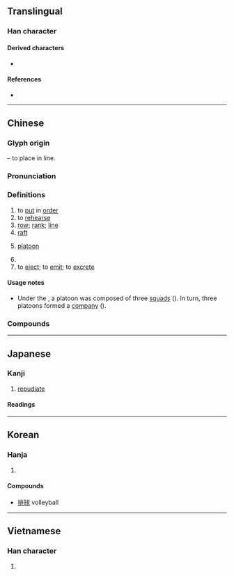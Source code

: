 {{character info/new}}
==Translingual==
{{stroke order|strokes=11}}

===Han character===
{{Han char|rn=64|rad=手|as=08|sn=11|four=51011|canj=QLMY|ids=⿰扌非}}

====Derived characters====
* {{l|mul|[[𠼕]], [[𠍣]], [[𠄽]], [[𡀪]], [[𫄐]], [[𫿟]], [[𮂤]]}}

====References====
* {{Han ref|kx=0437.130|dkj=12256|dj=0787.030|hdz=31895.030|uh=6392|ud=25490|bh=B1C6|bd=45510}}

----

==Chinese==
{{zh-forms|alt=𫸝-ancient form bronze inscriptions}}

===Glyph origin===
{{Han etym}}
{{Han compound|手|alt1=扌|t1=hand|非|ls=psc|c1=s|c2=p}} – to place in line.

===Pronunciation===
{{zh-pron
|m=pái
|c=paai4
|h=pfs=phài
|md=bà̤
|mn=pâi
|mn-t=bai5/pai5
|mn-t_note=bai5 - literary; pai5 - vernacular
|w=3ba
|mc=y
|oc=y
|ma=y
|cat=v,n
}}

===Definitions===
{{zh-hanzi}}

# to [[put]] in [[order]]
# to [[rehearse]]
# [[row]]; [[rank]]; [[line]]
# [[raft]]
# {{lb|zh|military}} [[platoon]]
# {{zh-short|排球|[[volleyball]]}}
# to [[eject]]; to [[emit]]; to [[excrete]]

====Usage notes====
* {{sense|military}} Under the {{w|National Revolutionary Army}}, a platoon was composed of three [[squad]]s ({{zh-l|*班}}). In turn, three platoons formed a [[company]] ({{zh-l|*連}}).

===Compounds===
{{zh-der|排隊|排球:volleyball|排簫|排泄|冷式排版|叫二排局|大排場|劈排定對|吃排頭|力排眾議|怒濤排壑|彭排|安排|差排|冰排|匯流排|彩排|引繩排根|付排|大排行|作排|吃排落|大排長龍|做排場|充排場|並排|傍排|排行榜|排筏|捏怪排科|排門挨戶|排外|排外政策|排捏|排煙|排打|排沙簡金|牛小排|排氣|排列組合|排子車|排水量|排頭兒|排他性|排害|排長|排風機|排出作用|排頭|按資排輩|排律|排氣機|排扣|排宴|排山壓卵|排門|排放|排槍|排斥命題|排泄器官|排洪溢道|排備|排突|排筆|犯關排闥|排鋪|排難解憂|排印|排子|排遺|排軍|排列|排陣|排迮|排告|排賦|排奡|排版|排除|排尾|排房吏典|排山|排揎|排字|排擋|排牆倒|排句|排房|手排|排名|排便|排水作用|排空而至|排偶|排調|排水溝|打字排版|排卵|排蟻陣|排奡縱橫|排泥閥|整排|排衙|排山倒峽|排班|排除萬難|排洩|排闥|排愁破涕|排鬚|排擯|排比|排練|排澇|排擊|排山倒海|排灌|排場|排香草|排水管|挨排|發排|排檔|排灣族|牛排|排笮|排卵期|排戲|獨排眾議|排設|排局|排當|排遣|排家|排泄物|排演|排課|排兵布陣|排解|海灘排球|排尿|木排|排骨|排擠|排炮|排難解紛|旁排|排定|栽排|排鄰|排悶|排遍|排詆|排中律|排行|排水工程|排辦|排蹙|排水開墾|排日|排斥異己|排斥|排手|排危|自排|菲列牛排|電腦排版|鋪排|過排|竹排|觝排|籌排|編排|響排|降冪排列|開排|鋪排張揚|魚排|解難排憂|自動排檔|論資排輩|豬排|臭排場|排屋}}

{{zh-cat|Elementary|Elementary}}

----

==Japanese==

===Kanji===
{{ja-kanji|grade=c|rs=手08}}

# [[repudiate]]

====Readings====
{{ja-readings
|goon=べ
|kanon=はい
|kun=おしひらく, つら-ねる
}}

----

==Korean==

===Hanja===
{{ko-hanja|hangeul=배|eumhun=|rv=bae|mr=pae|y=pay}}

# {{defn|lang=ko|sort=手08}}

====Compounds====
* [[排球]] volleyball

----

==Vietnamese==

===Han character===
{{vi-hantu|[[bài]], [[bai]], [[bày]], [[bời]], [[bay]], [[bầy]], [[vài]], [[vời]]|rs=手08}}

# {{defn|lang=vi|sort=手08}}